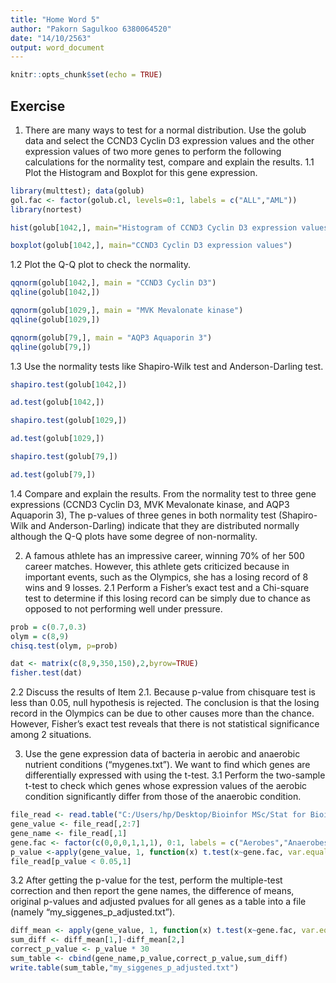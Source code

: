 ---
title: "Home Word 5"
author: "Pakorn Sagulkoo 6380064520"
date: "14/10/2563"
output: word_document
---

```{r setup, include=FALSE}
knitr::opts_chunk$set(echo = TRUE)
```

## Exercise
1. There are many ways to test for a normal distribution. Use the golub data and select
the CCND3 Cyclin D3 expression values and the other expression values of two more
genes to perform the following calculations for the normality test, compare and explain
the results.
  1.1 Plot the Histogram and Boxplot for this gene expression.
  
```{r echo = FALSE, message = FALSE, warning = FALSE}
library(multtest); data(golub)
gol.fac <- factor(golub.cl, levels=0:1, labels = c("ALL","AML"))
library(nortest)
```
  
```{r}
hist(golub[1042,], main="Histogram of CCND3 Cyclin D3 expression values", xlab = "CCND3 Cyclin D3 expression values")
```
```{r}
boxplot(golub[1042,], main="CCND3 Cyclin D3 expression values")
```
  1.2 Plot the Q-Q plot to check the normality.
  
```{r}
qqnorm(golub[1042,], main = "CCND3 Cyclin D3")
qqline(golub[1042,])
```
```{r}
qqnorm(golub[1029,], main = "MVK Mevalonate kinase")
qqline(golub[1029,])
```
```{r}
qqnorm(golub[79,], main = "AQP3 Aquaporin 3")
qqline(golub[79,])
```
  1.3 Use the normality tests like Shapiro-Wilk test and Anderson-Darling test.
  
```{r}
shapiro.test(golub[1042,])
```
```{r}
ad.test(golub[1042,])
```
```{r}
shapiro.test(golub[1029,])
```
```{r}
ad.test(golub[1029,])
```
```{r}
shapiro.test(golub[79,])
```
```{r}
ad.test(golub[79,])
```
  1.4 Compare and explain the results.
    From the normality test to three gene expressions (CCND3 Cyclin D3, MVK Mevalonate kinase, and AQP3 Aquaporin 3), The p-values of three genes in both normality test (Shapiro-Wilk and Anderson-Darling) indicate that they are distributed normally although the Q-Q plots have some degree of non-normality.
    
2. A famous athlete has an impressive career, winning 70% of her 500 career matches.
However, this athlete gets criticized because in important events, such as the Olympics,
she has a losing record of 8 wins and 9 losses.
  2.1 Perform a Fisher’s exact test and a Chi-square test to determine if this losing
record can be simply due to chance as opposed to not performing well under pressure.

```{r}
prob = c(0.7,0.3)
olym = c(8,9)
chisq.test(olym, p=prob)
```
```{r}
dat <- matrix(c(8,9,350,150),2,byrow=TRUE)
fisher.test(dat)
```
  
  2.2 Discuss the results of Item 2.1.
    Because p-value from chisquare test is less than 0.05, null hypothesis is rejected. The conclusion is that the losing record in the Olympics can be due to other causes more than the chance. However, Fisher's exact test reveals that there is not statistical significance among 2 situations.
    
3. Use the gene expression data of bacteria in aerobic and anaerobic nutrient conditions
(“mygenes.txt”). We want to find which genes are differentially expressed with using
the t-test.
  3.1 Perform the two-sample t-test to check which genes whose expression values
of the aerobic condition significantly differ from those of the anaerobic condition.

```{r}
file_read <- read.table("C:/Users/hp/Desktop/Bioinfor MSc/Stat for Bioinfo/mygenes.txt", header= TRUE, fileEncoding="UCS-2LE")
gene_value <- file_read[,2:7]
gene_name <- file_read[,1]
gene.fac <- factor(c(0,0,0,1,1,1), 0:1, labels = c("Aerobes","Anaerobes"))
p_value <-apply(gene_value, 1, function(x) t.test(x~gene.fac, var.equal= FALSE)$p.value)
file_read[p_value < 0.05,1]
```
  3.2 After getting the p-value for the test, perform the multiple-test correction and
then report the gene names, the difference of means, original p-values and adjusted pvalues for all genes as a table into a file (namely “my_siggenes_p_adjusted.txt”).
  
```{r}
diff_mean <- apply(gene_value, 1, function(x) t.test(x~gene.fac, var.equal = FALSE )$estimate)
sum_diff <- diff_mean[1,]-diff_mean[2,]
correct_p_value <- p_value * 30
sum_table <- cbind(gene_name,p_value,correct_p_value,sum_diff)
write.table(sum_table,"my_siggenes_p_adjusted.txt")
```
  
  